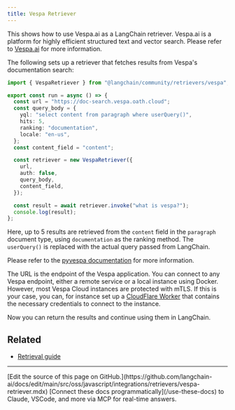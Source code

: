 ```yaml
---
title: Vespa Retriever
---
```


This shows how to use Vespa.ai as a LangChain retriever.
Vespa.ai is a platform for highly efficient structured text and vector search.
Please refer to [Vespa.ai](https://vespa.ai) for more information.

The following sets up a retriever that fetches results from Vespa's documentation search:

```typescript
import { VespaRetriever } from "@langchain/community/retrievers/vespa";

export const run = async () => {
  const url = "https://doc-search.vespa.oath.cloud";
  const query_body = {
    yql: "select content from paragraph where userQuery()",
    hits: 5,
    ranking: "documentation",
    locale: "en-us",
  };
  const content_field = "content";

  const retriever = new VespaRetriever({
    url,
    auth: false,
    query_body,
    content_field,
  });

  const result = await retriever.invoke("what is vespa?");
  console.log(result);
};
```

Here, up to 5 results are retrieved from the `content` field in the `paragraph` document type,
using `documentation` as the ranking method. The `userQuery()` is replaced with the actual query
passed from LangChain.

Please refer to the [pyvespa documentation](https://pyvespa.readthedocs.io/en/latest/getting-started-pyvespa.html#Query)
for more information.

The URL is the endpoint of the Vespa application.
You can connect to any Vespa endpoint, either a remote service or a local instance using Docker.
However, most Vespa Cloud instances are protected with mTLS.
If this is your case, you can, for instance set up a [CloudFlare Worker](https://cloud.vespa.ai/en/security/cloudflare-workers)
that contains the necessary credentials to connect to the instance.

Now you can return the results and continue using them in LangChain.

## Related

- [Retrieval guide](/oss/javascript/langchain/retrieval)

---

<Callout icon="pen-to-square" iconType="regular">
    [Edit the source of this page on GitHub.](https://github.com/langchain-ai/docs/edit/main/src/oss/javascript/integrations/retrievers/vespa-retriever.mdx)
</Callout>
<Tip icon="terminal" iconType="regular">
    [Connect these docs programmatically](/use-these-docs) to Claude, VSCode, and more via MCP for    real-time answers.
</Tip>

